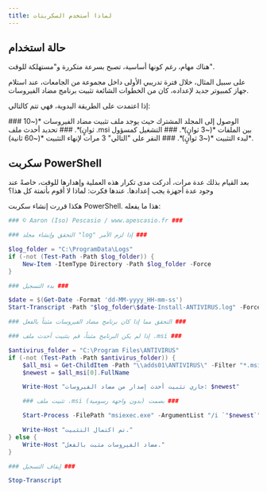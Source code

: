 ```yaml
---
title: لماذا أستخدم السكربتات
---
```


## حالة استخدام
هناك مهام، رغم كونها أساسية، تصبح بسرعة متكررة و"مستهلكة للوقت".  

على سبيل المثال، خلال فترة تدريبي الأولى داخل مجموعة من الجامعات، عند استلام جهاز كمبيوتر جديد لإعداده، كان من الخطوات الشائعة تثبيت برنامج مضاد الفيروسات.  

إذا اعتمدت على الطريقة اليدوية، فهي تتم كالتالي:  

<DynamicCallout>
<Steps>
  <Step>
    ### الوصول إلى المجلد المشترك  
    حيث يوجد ملف تثبيت مضاد الفيروسات *(~10 ثوانٍ)*.  
  </Step>
  <Step>
    ### تحديد أحدث ملف .msi  
    بين الملفات *(~3 ثوانٍ)*.  
  </Step>
  <Step>
    ### التشغيل كمسؤول  
    لبدء التثبيت *(~3 ثوانٍ)*.  
  </Step>
  <Step>
    ### النقر على "التالي" 3 مرات  
    لإنهاء التثبيت *(~60 ثانية)*.  
  </Step>
</Steps>
</DynamicCallout>

## سكربت PowerShell

بعد القيام بذلك عدة مرات، أدركت مدى تكرار هذه العملية وإهدارها للوقت، خاصةً عند وجود عدة أجهزة يجب إعدادها. عندها فكرت: لماذا لا أقوم بأتمتة كل هذا؟  

هكذا قررت إنشاء سكربت PowerShell. هذا ما يفعله:  

```ps1 {title="silentinstall.ps1"}
### © Aaron (Iso) Pescasio / www.apescasio.fr ###

### التحقق وإنشاء مجلد "log" إذا لزم الأمر ###

$log_folder = "C:\ProgramData\Logs"
if (-not (Test-Path -Path $log_folder)) {
    New-Item -ItemType Directory -Path $log_folder -Force
}

### بدء التسجيل ###

$date = $(Get-Date -Format 'dd-MM-yyyy_HH-mm-ss')
Start-Transcript -Path "$log_folder\$date-Install-ANTIVIRUS.log" -Force

### التحقق مما إذا كان برنامج مضاد الفيروسات مثبتاً بالفعل ###

### إذا لم يكن البرنامج مثبتاً، قم بتثبيت أحدث ملف .msi ###

$antivirus_folder = "C:\Program Files\ANTIVIRUS"
if (-not (Test-Path -Path $antivirus_folder)) {
    $all_msi = Get-ChildItem -Path "\\adds01\ANTIVIRUS\" -Filter "*.msi" | Sort-Object LastWriteTime -Descending
    $newest = $all_msi[0].FullName

    Write-Host "جاري تثبيت أحدث إصدار من مضاد الفيروسات: $newest"

    ### تثبيت ملف .msi بصمت (بدون واجهة رسومية) ###

    Start-Process -FilePath "msiexec.exe" -ArgumentList "/i `"$newest`" /qn" -Wait

    Write-Host "تم اكتمال التثبيت."
} else {
    Write-Host "مضاد الفيروسات مثبت بالفعل."
}

### إيقاف التسجيل ###

Stop-Transcript
